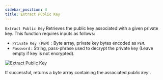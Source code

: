 ```yaml
---
sidebar_position: 4
title: Extract Public Key
---
```



`Extract Public Key` Retrieves the public key associated with a given private key. This function requires inputs as follows:

* `Private Key (PEM)` <Step text="1"/> : Byte array, private key bytes encoded as `PEM`.
* `Password` <Step text="2"/> : String, pass-phrase used to decrypt the private key (Leave empty if key is not encrypted).

![Extract Public Key](_static/img/extract_public_key.png)

If successful, returns a byte array containing the associated *public key* <Step text="3"/>.